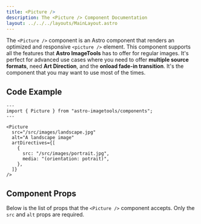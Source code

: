```yaml
---
title: <Picture />
description: The <Picture /> Component Documentation
layout: ../../../layouts/MainLayout.astro
---
```



The `<Picture />` component is an Astro component that renders an optimized and responsive `<picture />` element. This component supports all the features that **Astro ImageTools** has to offer for regular images. It's perfect for advanced use cases where you need to offer **multiple source formats**, need **Art Direction**, and the **onload fade-in transition**. It's the component that you may want to use most of the times.

## Code Example

```astro
---
import { Picture } from "astro-imagetools/components";
---

<Picture
  src="/src/images/landscape.jpg"
  alt="A landscape image"
  artDirectives={[
    {
      src: "/src/images/portrait.jpg",
      media: "(orientation: potrait)",
    },
  ]}
/>
```

## Component Props

Below is the list of props that the `<Picture />` component accepts. Only the `src` and `alt` props are required.

<ConfigOptions component="Picture" />
